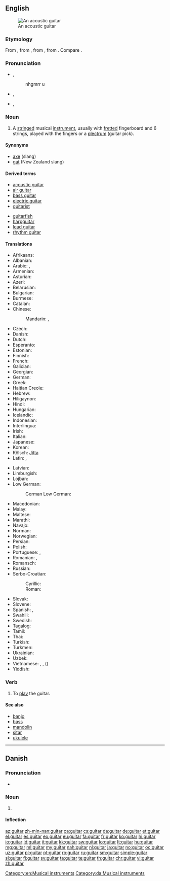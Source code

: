 ==English==
{{wikipedia}}
[[Image:Spanish guitar.jpg|thumb|An acoustic guitar]]

===Etymology===
From {{etyl|es|en}} {{term|guitarra|lang=es}}, from {{etyl|ar|en}} {{term|قيثارة|lang=ar|tr=qīθāra}}, from {{etyl|la|en}} {{term|cithara|lang=la}}, from {{etyl|grc|en}} {{term|κιθάρα|lang=grc}}. Compare {{term|cither}}.

===Pronunciation===
* {{a|UK}} {{IPA|/ɡɪˈtɑː(ɹ)/}}, {{X-SAMPA|/gI"tA:(r\)/}}
*: {{audio|en-uk-guitar.ogg|Audio (UK)}}nhgmrr u
*: {{rhymes|ɑː(ɹ)}}
* {{a|GenAm}} {{IPA|/ɡɪˈtɑɹ/}}, {{X-SAMPA|/gI"tAr\/}}
*: {{audio|en-us-guitar.ogg|Audio (US)}}
*: {{rhymes|ɑː(ɹ)}}
* {{a|Southern US}} {{IPA|/ˈɡɪ.tɑɹ/}}, {{X-SAMPA|/"gI.tAr\/}}
*: {{rhymes|ɑː(ɹ)}}
*: {{hyphenation|gui|tar}}

===Noun===
{{en-noun}}

# A [[string]]ed musical [[instrument]], usually with [[fretted]] fingerboard and 6 strings, played with the fingers or a [[plectrum]] (guitar pick).

====Synonyms====
* [[axe]] (slang)
* [[gat]] (New Zealand slang)

====Derived terms====
{{top2}}
* [[acoustic guitar]]
* [[air guitar]]
* [[bass guitar]]
* [[electric guitar]]
* [[guitarist]]
{{mid2}}
* [[guitarfish]]
* [[harpguitar]]
* [[lead guitar]]
* [[rhythm guitar]]
{{bottom}}

====Translations====
{{trans-top|instrument}}
* Afrikaans: {{t|af|kitaar}}
* Albanian: {{t|sq|kitarë|f}}
* Arabic: {{t|ar|قيثارة|f|tr=qithaara}},  {{t|ar|جيتار|m|tr=gitaar}}
* Armenian: {{t|hy|կիթառ|tr=kit'aṙ}}
* Asturian: {{t|ast|guitarra|f}}
* Azeri: {{t+|az|gitara}}
* Belarusian: {{t|be|гітара|f|tr=hitára}}
* Bulgarian: {{t|bg|китара|f|tr=kitára}}
* Burmese: {{t+|my|ဂီတာ|tr=kitaa|sc=Mymr}}
* Catalan: {{t+|ca|guitarra|f}}
* Chinese:
*: Mandarin: {{t+|cmn|吉他|tr=jítā|sc=Hani}}, {{t+|cmn|六弦琴|tr=liùxiánqín|sc=Hani}}
* Czech: {{t+|cs|kytara|f}}
* Danish: {{t+|da|guitar|c}}
* Dutch: {{t+|nl|gitaar|f}}
* Esperanto: {{t|eo|gitaro}}
* Estonian: {{t|et|kitarr}}
* Finnish: {{t+|fi|kitara}}
* French: {{t+|fr|guitare|f}}
* Galician: {{t+|gl|guitarra|f}}
* Georgian: {{t|ka|გიტარა|sc=Geor}}
* German: {{t+|de|Gitarre|f}}
* Greek: {{t+|el|κιθάρα|f|tr=kithára}}
* Haitian Creole: {{t|ht|gita}}
* Hebrew: {{t+|he|גִּיטָרָה|f|tr=gitara}}
* Hiligaynon: {{t|hil|gitara}}
* Hindi: {{t|hi|गिटार}}
* Hungarian: {{t+|hu|gitár}}
* Icelandic: {{t+|is|gítar|m}}
* Indonesian: {{t+|id|gitar}}
* Interlingua: {{t|ia|guitarra}}
* Irish: {{t+|ga|giotár|m}}
* Italian: {{t+|it|chitarra|f}}
* Japanese: {{t+|ja|ギター|tr=gitā}}
* Korean: {{t+|ko|기타|tr=gita|sc=Hang}}
* Kölsch: [[Jitta]] {{f}}
* Latin: {{t|la|fides|f}},  {{t|la|cithara}}
{{trans-mid}}
* Latvian: {{t|lv|ģitāra|f}}
* Limburgish: {{t+|li|gitaar}}
* Lojban: {{t|jbo|jgitrgitara}}
* Low German:
*: German Low German: {{t|nds-de|Gitarr}}
* Macedonian: {{t|mk|гитара|f|tr=gitára}}
* Malay: {{t|ms|gitar}}
* Maltese: {{t|mt|kitarra|f}}
* Marathi: {{t|mr|गिटार|f|tr=gīṭāra|sc=Deva}}
* Navajo: {{t|nv|agaanstsiin}}
* Norman: {{t|roa-nor|gùitâre|f}}
* Norwegian: {{t+|no|gitar}}
* Persian: {{t+|fa|گیتار|tr=gitâr}}
* Polish: {{t+|pl|gitara|f}}
* Portuguese: {{t+|pt|guitarra|f}}, {{t+|pt|violão|m}}
* Romanian: {{t|ro|ghitară|f}}, {{t+|ro|chitară|f}}
* Romansch: {{t|rm|ghitarra|f}}
* Russian: {{t+|ru|гитара|f|tr=gitára}}
* Serbo-Croatian:
*: Cyrillic: {{t|sh|гитара|f}}
*: Roman: {{t|sh|gitara|f}}
* Slovak: {{t|sk|gitara|f}}
* Slovene: {{t+|sl|kitara|f}}
* Spanish: {{t+|es|guitarra|f}}, {{t|es|jarana|f}} {{qualifier|small}}
* Swahili: {{t+|sw|gitaa}}
* Swedish: {{t+|sv|gitarr|c}}
* Tagalog: {{t|tl|gitara}}
* Tamil: {{t|ta|நரம்புக்கலம்|tr=narambukkalam}}
* Thai: {{t|th|พิณ|tr=pin}}
* Turkish: {{t+|tr|gitar}}
* Turkmen: {{t|tk|gitar}}
* Ukrainian: {{t+|uk|гітара|f|tr=hitára}}
* Uzbek: {{t+|uz|gitara}}
* Vietnamese: {{t|vi|đàn ghi-ta}}, {{t+|vi|ghi-ta}}, {{t|vi|lục huyền cầm}} ({{t|vi|六絃琴|sc=Hani}})
* Yiddish: {{t|yi|גיטאַר|f|sc=Hebr}}
{{trans-bottom}}

===Verb===
{{en-verb}}

# {{context|rare|lang=en}} To [[play]] the guitar.

====See also====
* [[banjo]]
* [[bass]]
* [[mandolin]]
* [[sitar]]
* [[ukulele]]

[[Category:en:Musical instruments]]

----

==Danish==
{{wikipedia|lang=da}}

===Pronunciation===
* {{IPA|/ɡitar/|[ˈɡ̊itˢɑːˀ]|lang=da}}

===Noun===
{{da-noun|en|er}}

# {{l|en|guitar}}

====Inflection====
{{da-noun-infl|en|er}}

[[Category:da:Musical instruments]]

[[az:guitar]]
[[zh-min-nan:guitar]]
[[ca:guitar]]
[[cs:guitar]]
[[da:guitar]]
[[de:guitar]]
[[et:guitar]]
[[el:guitar]]
[[es:guitar]]
[[eo:guitar]]
[[eu:guitar]]
[[fa:guitar]]
[[fr:guitar]]
[[ko:guitar]]
[[hi:guitar]]
[[io:guitar]]
[[id:guitar]]
[[it:guitar]]
[[kk:guitar]]
[[sw:guitar]]
[[lo:guitar]]
[[lt:guitar]]
[[hu:guitar]]
[[mg:guitar]]
[[ml:guitar]]
[[my:guitar]]
[[nah:guitar]]
[[nl:guitar]]
[[ja:guitar]]
[[no:guitar]]
[[oc:guitar]]
[[uz:guitar]]
[[pl:guitar]]
[[pt:guitar]]
[[ro:guitar]]
[[ru:guitar]]
[[sm:guitar]]
[[simple:guitar]]
[[sl:guitar]]
[[fi:guitar]]
[[sv:guitar]]
[[ta:guitar]]
[[te:guitar]]
[[th:guitar]]
[[chr:guitar]]
[[vi:guitar]]
[[zh:guitar]]
